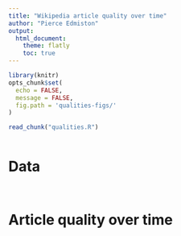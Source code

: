 ```yaml
---
title: "Wikipedia article quality over time"
author: "Pierce Edmiston"
output:
  html_document:
    theme: flatly
    toc: true
---
```


```r
library(knitr)
opts_chunk$set(
  echo = FALSE,
  message = FALSE,
  fig.path = 'qualities-figs/'
)

read_chunk("qualities.R")
```

```r
```

# Data

```r
```

```r
```

# Article quality over time

```r
```

```r
```

```r
```
